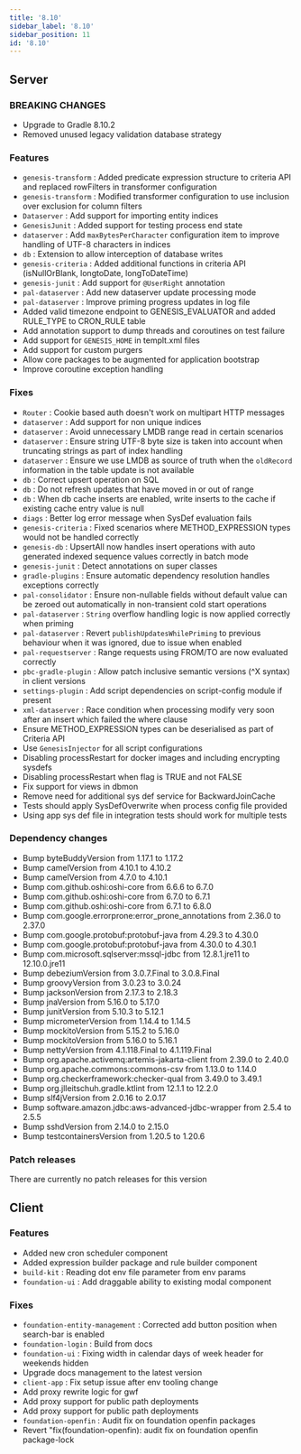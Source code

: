 ```yaml
---
title: '8.10'
sidebar_label: '8.10'
sidebar_position: 11
id: '8.10'
---
```


## Server

### BREAKING CHANGES

* Upgrade to Gradle 8.10.2 
* Removed unused legacy validation database strategy 

### Features

* `genesis-transform` : Added predicate expression structure to criteria API and replaced rowFilters in transformer configuration 
* `genesis-transform` : Modified transformer configuration to use inclusion over exclusion for column filters 
* `Dataserver` : Add support for importing entity indices 
* `GenesisJunit` : Added support for testing process end state 
* `dataserver` : Add `maxBytesPerCharacter` configuration item to improve handling of UTF-8 characters in indices 
* `db` : Extension to allow interception of database writes 
* `genesis-criteria` : Added additional functions in criteria API (isNullOrBlank, longtoDate, longToDateTime) 
* `genesis-junit` : Add support for `@UserRight` annotation 
* `pal-dataserver` : Add new dataserver update processing mode 
* `pal-dataserver` : Improve priming progress updates in log file 
* Added valid timezone endpoint to GENESIS_EVALUATOR and added RULE_TYPE to CRON_RULE table 
* Add annotation support to dump threads and coroutines on test failure 
* Add support for `GENESIS_HOME` in templt.xml files 
* Add support for custom purgers 
* Allow core packages to be augmented for application bootstrap 
* Improve coroutine exception handling 

### Fixes

* `Router` : Cookie based auth doesn't work on multipart HTTP messages 
* `dataserver` : Add support for non unique indices 
* `dataserver` : Avoid unnecessary LMDB range read in certain scenarios 
* `dataserver` : Ensure string UTF-8 byte size is taken into account when truncating strings as part of index handling 
* `dataserver` : Ensure we use LMDB as source of truth when the `oldRecord` information in the table update is not available 
* `db` : Correct upsert operation on SQL 
* `db` : Do not refresh updates that have moved in or out of range 
* `db` : When db cache inserts are enabled, write inserts to the cache if existing cache entry value is null 
* `diags` : Better log error message when SysDef evaluation fails 
* `genesis-criteria` : Fixed scenarios where METHOD_EXPRESSION types would not be handled correctly 
* `genesis-db` : UpsertAll now handles insert operations with auto generated indexed sequence values correctly in batch mode 
* `genesis-junit` : Detect annotations on super classes 
* `gradle-plugins` : Ensure automatic dependency resolution handles exceptions correctly 
* `pal-consolidator` : Ensure non-nullable fields without default value can be zeroed out automatically in non-transient cold start operations 
* `pal-dataserver` : `String` overflow handling logic is now applied correctly when priming 
* `pal-dataserver` : Revert `publishUpdatesWhilePriming` to previous behaviour when it was ignored, due to issue when enabled 
* `pal-requestserver` : Range requests using FROM/TO are now evaluated correctly 
* `pbc-gradle-plugin` : Allow patch inclusive semantic versions (^X syntax) in client versions 
* `settings-plugin` : Add script dependencies on script-config module if present 
* `xml-dataserver` : Race condition when processing modify very soon after an insert which failed the where clause 
* Ensure METHOD_EXPRESSION types can be deserialised as part of Criteria API 
* Use `GenesisInjector` for all script configurations 
* Disabling processRestart for docker images and including encrypting sysdefs 
* Disabling processRestart when flag is TRUE and not FALSE 
* Fix support for views in dbmon 
* Remove need for additional sys def service for BackwardJoinCache 
* Tests should apply SysDefOverwrite when process config file provided 
* Using app sys def file in integration tests should work for multiple tests 

### Dependency changes

* Bump byteBuddyVersion from 1.17.1 to 1.17.2
* Bump camelVersion from 4.10.1 to 4.10.2
* Bump camelVersion from 4.7.0 to 4.10.1
* Bump com.github.oshi:oshi-core from 6.6.6 to 6.7.0
* Bump com.github.oshi:oshi-core from 6.7.0 to 6.7.1
* Bump com.github.oshi:oshi-core from 6.7.1 to 6.8.0
* Bump com.google.errorprone:error_prone_annotations from 2.36.0 to 2.37.0
* Bump com.google.protobuf:protobuf-java from 4.29.3 to 4.30.0
* Bump com.google.protobuf:protobuf-java from 4.30.0 to 4.30.1
* Bump com.microsoft.sqlserver:mssql-jdbc from 12.8.1.jre11 to 12.10.0.jre11
* Bump debeziumVersion from 3.0.7.Final to 3.0.8.Final
* Bump groovyVersion from 3.0.23 to 3.0.24
* Bump jacksonVersion from 2.17.3 to 2.18.3
* Bump jnaVersion from 5.16.0 to 5.17.0
* Bump junitVersion from 5.10.3 to 5.12.1
* Bump micrometerVersion from 1.14.4 to 1.14.5
* Bump mockitoVersion from 5.15.2 to 5.16.0
* Bump mockitoVersion from 5.16.0 to 5.16.1
* Bump nettyVersion from 4.1.118.Final to 4.1.119.Final
* Bump org.apache.activemq:artemis-jakarta-client from 2.39.0 to 2.40.0
* Bump org.apache.commons:commons-csv from 1.13.0 to 1.14.0
* Bump org.checkerframework:checker-qual from 3.49.0 to 3.49.1
* Bump org.jlleitschuh.gradle.ktlint from 12.1.1 to 12.2.0
* Bump slf4jVersion from 2.0.16 to 2.0.17
* Bump software.amazon.jdbc:aws-advanced-jdbc-wrapper from 2.5.4 to 2.5.5
* Bump sshdVersion from 2.14.0 to 2.15.0
* Bump testcontainersVersion from 1.20.5 to 1.20.6


### Patch releases

There are currently no patch releases for this version

## Client

### Features

* Added new cron scheduler component
* Added expression builder package and rule builder component 
* `build-kit` : Reading dot env file parameter from env params 
* `foundation-ui` : Add draggable ability to existing modal component 

### Fixes

* `foundation-entity-management` : Corrected add button position when search-bar is enabled 
* `foundation-login` : Build from docs 
* `foundation-ui` : Fixing width in calendar days of week header for weekends hidden 
* Upgrade docs management to the latest version 
* `client-app` : Fix setup issue after env tooling change 
* Add proxy rewrite logic for gwf 
* Add proxy support for public path deployments 
* Add proxy support for public path deployments 
* `foundation-openfin` : Audit fix on foundation openfin packages
* Revert "fix(foundation-openfin): audit fix on foundation openfin package-lock
